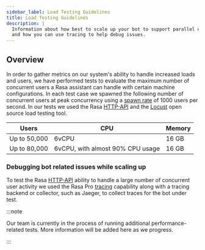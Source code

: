 ```yaml
---
sidebar_label: Load Testing Guidelines
title: Load Testing Guidelines
description: |
  Information about how best to scale up your bot to support parallel user activity
  and how you can use tracing to help debug issues.
---
```


## Overview

In order to gather metrics on our system's ability to handle increased loads and users, we have performed tests to evaluate the maximum number of concurrent users a Rasa assistant can handle with certain machine configurations.
In each test case we spawned the following number of concurrent users at peak concurrency using a [spawn rate](https://docs.locust.io/en/1.5.0/configuration.html#all-available-configuration-options) of 1000 users per second.
In our tests we used the Rasa [HTTP-API](https://rasa.com/docs/rasa/pages/http-api) and the [Locust](https://locust.io/) open source load testing tool.

|        Users             |               CPU                            |      Memory   |
|--------------------------|----------------------------------------------|---------------|
| Up to 50,000             |         6vCPU                                |      16 GB    |
| Up to 80,000             |         6vCPU, with almost 90% CPU usage     |      16 GB    |


### Debugging bot related issues while scaling up

To test the Rasa [HTTP-API](https://rasa.com/docs/rasa/pages/http-api) ability to handle a large number of concurrent user activity we used the Rasa Pro [tracing](./tracing.mdx) capability
along with a tracing backend or collector, such as Jaeger, to collect traces for the bot under test.

:::note

Our team is currently in the process of running additional performance-related tests. More information will be added here as we progress.

:::